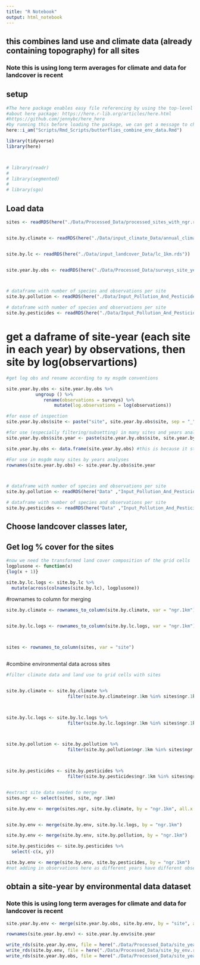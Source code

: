 ```yaml
---
title: "R Notebook"
output: html_notebook
---
```


## this combines land use and climate data (already containing topography) for all sites


### Note this is using long term averages for climate and data for landcover is recent



## setup
```r

#The here package enables easy file referencing by using the top-level directory of a file project to easily build file paths."
#about here package: https://here.r-lib.org/articles/here.html
#https://github.com/jennybc/here_here
#by running this before loading the package, we can get a message to check the correct root is being used
here::i_am("Scripts/Rmd_Scripts/butterflies_combine_env_data.Rmd")

library(tidyverse)
library(here)



# library(readr)
# 
# library(segmented)
# 
# library(sgo)


```


## Load data
```r


sites <- readRDS(here("./Data/Processed_Data/processed_sites_with_ngr.rds"))


site.by.climate <- readRDS(here("./Data/input_climate_Data/annual_climate_1km.rds"))


site.by.lc <- readRDS(here("./Data/input_landcover_Data/lc_1km.rds"))


site.year.by.obs <- readRDS(here("./Data/Processed_Data/surveys_site_year.rds"))



# dataframe with number of species and observations per site
site.by.pollution <- readRDS(here("./Data/Input_Pollution_And_Pesticides_Data/mean_pollution_with_gridrefs.rds"))

# dataframe with number of species and observations per site
site.by.pesticides <- readRDS(here("./Data/Input_Pollution_And_Pesticides_Data/pesticides_with_gridrefs.rds"))
```

# get a daframe of site-year (each site in each year) by observations, then site by log(observartions)
```r

#get log obs and rename according to my msgdm conventions

site.year.by.obs <- site.year.by.obs %>%
           ungroup () %>%
              rename(observations = surveys) %>%
                  mutate(log.observations = log(observations))

#for ease of inspection
site.year.by.obs$site <- paste("site", site.year.by.obs$site, sep = "_")

#for use (especially filtering/subsetting) in many sites and years analyses
site.year.by.obs$site.year <- paste(site.year.by.obs$site, site.year.by.obs$year, sep = "_")

site.year.by.obs <- data.frame(site.year.by.obs) #this is because it starts as a tibble, and setting row names on a tibble is deprecated (and certain operations make them disappear)

#For use in msgdm many sites by years analyses
rownames(site.year.by.obs) <- site.year.by.obs$site.year



# dataframe with number of species and observations per site
site.by.pollution <- readRDS(here("Data" ,"Input_Pollution_And_Pesticides_Data", "mean_pollution_with_gridrefs.rds"))

# dataframe with number of species and observations per site
site.by.pesticides <- readRDS(here("Data" ,"Input_Pollution_And_Pesticides_Data", "pesticides_with_gridrefs.rds"))

```





## Choose landcover classes later,


## Get log % cover for the sites
```r
#now we need the transformed land cover composition of the grid cells
logplusone <- function(x)
{log(x + 1)}

site.by.lc.logs <- site.by.lc %>%
  mutate(across(colnames(site.by.lc), logplusone)) 
```

#rownames to column for merging
```r




site.by.climate <- rownames_to_column(site.by.climate, var = "ngr.1km")


site.by.lc.logs <- rownames_to_column(site.by.lc.logs, var = "ngr.1km")



sites <- rownames_to_column(sites, var = "site")



```

#combine environmental data across sites
```r


#filter climate data and land use to grid cells with sites 


site.by.climate <- site.by.climate %>%  
                       filter(site.by.climate$ngr.1km %in% sites$ngr.1km)



site.by.lc.logs <- site.by.lc.logs %>%  
                       filter(site.by.lc.logs$ngr.1km %in% sites$ngr.1km)



site.by.pollution <- site.by.pollution %>%  
                       filter(site.by.pollution$ngr.1km %in% sites$ngr.1km)



site.by.pesticides <- site.by.pesticides %>%  
                       filter(site.by.pesticides$ngr.1km %in% sites$ngr.1km)


#extract site data needed to merge 
sites.ngr <- select(sites, site, ngr.1km)

site.by.env <- merge(sites.ngr, site.by.climate, by = "ngr.1km", all.x = FALSE, all.y = FALSE) #there are several sites in some grid cells, hence larger number of rows here than in site.by.climate


site.by.env <- merge(site.by.env, site.by.lc.logs, by = "ngr.1km") 

site.by.env <- merge(site.by.env, site.by.pollution, by = "ngr.1km")

site.by.pesticides <- site.by.pesticides %>%
  select(-c(x, y))

site.by.env <- merge(site.by.env, site.by.pesticides, by = "ngr.1km")
#not adding in observations here as different years have different observations
```


## obtain a site-year by environmental data dataset

### Note this is using long term averages for climate and data for landcover is recent
```r
site.year.by.env <- merge(site.year.by.obs, site.by.env, by = "site", all.x = TRUE)

rownames(site.year.by.env) <- site.year.by.env$site.year
```


```r
write_rds(site.year.by.env, file = here("./Data/Processed_Data/site_year_by_env.rds"))
write_rds(site.by.env, file = here("./Data/Processed_Data/site_by_env.rds"))
write_rds(site.year.by.obs, file = here("./Data/Processed_Data/site_year_by_obs.rds"))
```

